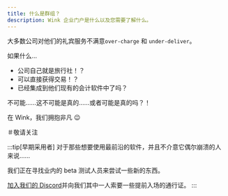 ```yaml
---
title: 什么是群组？
description: Wink 企业门户是什么以及您需要了解什么。
---
```


<CloudinaryImage width="700" height="525" resize="scale" quality="best" alt="即将推出的群组" src="academy/group-coming-soon" errorImage="noimage_opaque_nyrtl0.png" />


大多数公司对他们的礼宾服务不满意`over-charge` 和 `under-deliver`。

如果什么...

* 公司自己就是旅行社！？
* 可以直接获得交易！？
* 已经集成到他们现有的会计软件中了吗？

不可能……这不可能是真的……或者可能是真的吗？！

在 Wink，我们拥抱非凡 😉

＃敬请关注

:::tip\[早期采用者]
对于那些想要使用最前沿的软件，并且不介意它偶尔崩溃的人来说……

我们正在寻找业内的 beta 测试人员来尝试一些新的东西。

[加入我们的 Discord](https://discord.gg/t3YETu8k5n)并向我们其中一人索要一些提前入场的通行证。
:::

